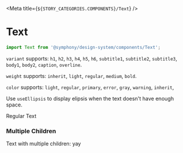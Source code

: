 
<Meta title={`${STORY_CATEGORIES.COMPONENTS}/Text`} />

# Text

```js
import Text from '@symphony/design-system/components/Text';
```

`variant` supports: `h1`, `h2`, `h3`, `h4`, `h5`, `h6`, `subtitle1`, `subtitle2`, `subtitle3`, `body1`, `body2`, `caption`, `overline`.

`weight` supports: `inherit`, `light`, `regular`, `medium`, `bold`.

`color` supports: `light`, `regular`, `primary`, `error`, `gray`, `warning`, `inherit`,

Use `useEllipsis` to display elipsis when the text doesn't have enough space.


<Preview>
  <Story name="Regular">
    <Text variant="body2" color="regular" weight="regular">
      Regular Text
    </Text>
  </Story>
</Preview>

### Multiple Children

<Preview>
  <Story name="Multiple Children">
    <Text variant="body2" color="regular" weight="regular">
      <Text variant="body2">
        <span style={{fontWeight: 500}}>Text with multiple children:</span> yay
      </Text>
    </Text>
  </Story>
</Preview>
